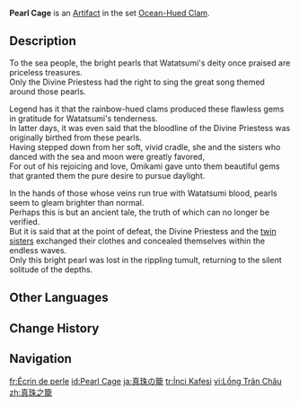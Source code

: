 {{Artifact Infobox
|image = Item Pearl Cage.png
|set   = Ocean-Hued Clam
|piece = Goblet of Eonothem
}}
{{Description|The shining pearls that the [[Sangonomiya Shrine|shrine maidens of Watatsumi Island]] offer up shine eternally and never dim.}}
'''Pearl Cage''' is an [[Artifact]] in the set [[Ocean-Hued Clam]].

==Description==
To the sea people, the bright pearls that Watatsumi's deity once praised are priceless treasures.<br>Only the Divine Priestess had the right to sing the great song themed around those pearls.

Legend has it that the rainbow-hued clams produced these flawless gems in gratitude for Watatsumi's tenderness.<br>In latter days, it was even said that the bloodline of the Divine Priestess was originally birthed from these pearls.<br>Having stepped down from her soft, vivid cradle, she and the sisters who danced with the sea and moon were greatly favored,<br>For out of his rejoicing and love, Omikami gave unto them beautiful gems that granted them the pure desire to pursue daylight.

In the hands of those whose veins run true with Watatsumi blood, pearls seem to gleam brighter than normal.<br>Perhaps this is but an ancient tale, the truth of which can no longer be verified.<br>But it is said that at the point of defeat, the Divine Priestess and the [[Yuna Twin|twin sisters]] exchanged their clothes and concealed themselves within the endless waves.<br>Only this bright pearl was lost in the rippling tumult, returning to the silent solitude of the depths.

==Other Languages==
{{Other Languages
|en       = Pearl Cage
|zhs      = 真珠之笼
|zhs_rm   = Zhēnzhū zhī Lóng
|zht      = 真珠之籠
|zht_rm   = Zhēnzhū zhī Lóng
|zh_tl    = Pearl Cage
|ja       = 真珠の籠
|ja_rm    = Shinju no Kago
|ja_tl    = Pearl Cage
|ko       = 진주의 요람
|ko_rm    = Jinju-ui Yoram
|ko_tl    = Cradle of Pearl
|es       = Jaula de Perlas
|es_tl    = Cage of Pearls
|fr       = Écrin de perle
|fr_tl    = Pearl Case
|ru       = Жемчужная клетка
|ru_tl    = Pearl Cage
|th       = Pearl Cage
|vi       = Lồng Trân Châu
|vi_tl    = Pearl Cage
|de       = Perlenkäfig
|de_tl    = Pearl Cage
|id       = Pearl Cage
|pt       = Jaula de pérola
|pt_tl    = 
|tr       = İnci Kafesi
|tr_tl    = Pearl Cage
|it       = Inro di perle
|it_tl    = {{w|Inro|Inrou}} of Pearls
}}

==Change History==
{{Change History|2.3}}

==Navigation==
{{Artifact Set Navbox|Ocean-Hued Clam}}

[[fr:Écrin de perle]]
[[id:Pearl Cage]]
[[ja:真珠の籠]]
[[tr:İnci Kafesi]]
[[vi:Lồng Trân Châu]]
[[zh:真珠之籠]]